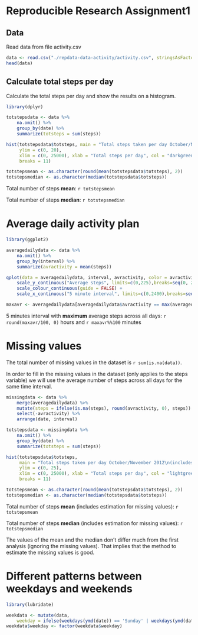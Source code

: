 # Reproducible Research Assignment1

## Data

Read data from file activity.csv

```r
data <- read.csv("./repdata-data-activity/activity.csv", stringsAsFactors = FALSE)
head(data)
```

## Calculate total steps per day

Calculate the total steps per day and show the results on a histogram. 

```r
library(dplyr)

totstepsdata <- data %>% 
    na.omit() %>% 
    group_by(date) %>% 
    summarize(totsteps = sum(steps))

hist(totstepsdata$totsteps, main = "Total steps taken per day October/November 2012", 
     ylim = c(0, 20), 
     xlim = c(0, 25000), xlab = "Total steps per day", col = "darkgreen",
     breaks = 11)
```

```r
totstepsmean <- as.character(round(mean(totstepsdata$totsteps), 2))
totstepsmedian <- as.character(median(totstepsdata$totsteps))
```

Total number of steps **mean**: `r totstepsmean`

Total number of steps **median**: `r totstepsmedian`

# Average daily activity plan

```r
library(ggplot2)

averagedailydata <- data %>% 
    na.omit() %>% 
    group_by(interval) %>% 
    summarize(avractivity = mean(steps))

qplot(data = averagedailydata, interval, avractivity, color = avractivity, geom="line") +
    scale_y_continuous("Average steps", limits=c(0,225),breaks=seq(0, 225, 50)) + 
    scale_colour_continuous(guide = FALSE) +
    scale_x_continuous("5 minute interval", limits=c(0,2400),breaks=seq(0, 2400, 300))
```
```r
maxavr <- averagedailydata[averagedailydata$avractivity == max(averagedailydata$avractivity), "interval"]
```

5 minutes interval with **maximum** average steps across all days: `r round(maxavr/100, 0)` hours and `r maxavr%%100` minutes

# Missing values


The total number of missing values in the dataset is `r sum(is.na(data))`.

In order to fill in the missing values in the dataset (only applies to the steps variable) we will use
the average number of steps across all days for the same time interval.

```r
missingdata <- data %>%
    merge(averagedailydata) %>%
    mutate(steps = ifelse(is.na(steps), round(avractivity, 0), steps)) %>%
    select(-avractivity) %>%
    arrange(date, interval)
```

```r

totstepsdata <- missingdata %>% 
    na.omit() %>% 
    group_by(date) %>% 
    summarize(totsteps = sum(steps))

hist(totstepsdata$totsteps, 
     main = "Total steps taken per day October/November 2012\n(includes estimatation of missing values)", 
     ylim = c(0, 25), 
     xlim = c(0, 25000), xlab = "Total steps per day", col = "lightgreen",
     breaks = 11)
```

```r
totstepsmean <- as.character(round(mean(totstepsdata$totsteps), 2))
totstepsmedian <- as.character(median(totstepsdata$totsteps))
```

Total number of steps **mean** (includes estimation for missing values): `r totstepsmean`

Total number of steps **median** (includes estimation for missing values): `r totstepsmedian`

The values of the mean and the median don't differ much from the first analysis (ignoring the missing values). That implies that the method to estimate the missing values is good.

# Different patterns between weekdays and weekends

```r
library(lubridate)

weekdata <- mutate(data, 
    weekday = ifelse(weekdays(ymd(date)) == 'Sunday' | weekdays(ymd(date)) == 'Saturday', 0, 1))
weekdata$weekday <- factor(weekdata$weekday)
```

